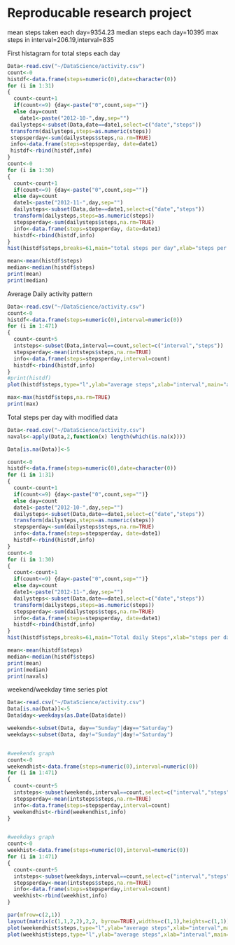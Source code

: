 Reproducable research project
========================================================

mean steps taken each day=9354.23
median steps each day=10395
max steps in interval=206.19,interval=835


First histagram for total steps each day

```r

Data<-read.csv("~/DataScience/activity.csv")
count<-0
histdf<-data.frame(steps=numeric(0),date=character(0))
for (i in 1:31)
{
  count<-count+1
  if(count<=9) {day<-paste("0",count,sep="")}
  else day=count
    date1<-paste("2012-10-",day,sep="")
 dailysteps<-subset(Data,date==date1,select=c("date","steps"))
 transform(dailysteps,steps=as.numeric(steps))
 stepsperday<-sum(dailysteps$steps,na.rm=TRUE)
 info<-data.frame(steps=stepsperday, date=date1)
 histdf<-rbind(histdf,info)               
}
count<-0
for (i in 1:30)
{
  count<-count+1
  if(count<=9) {day<-paste("0",count,sep="")}
  else day=count
  date1<-paste("2012-11-",day,sep="")
  dailysteps<-subset(Data,date==date1,select=c("date","steps"))
  transform(dailysteps,steps=as.numeric(steps))
  stepsperday<-sum(dailysteps$steps,na.rm=TRUE)
  info<-data.frame(steps=stepsperday, date=date1)
  histdf<-rbind(histdf,info)               
}
hist(histdf$steps,breaks=61,main="total steps per day",xlab="steps per day",ylab="frequency of days")

mean<-mean(histdf$steps)
median<-median(histdf$steps)
print(mean)
print(median)

```

Average Daily activity pattern

```r

Data<-read.csv("~/DataScience/activity.csv")
count<-0
histdf<-data.frame(steps=numeric(0),interval=numeric(0))
for (i in 1:471)
{
  count<-count+5
  intsteps<-subset(Data,interval==count,select=c("interval","steps"))
  stepsperday<-mean(intsteps$steps,na.rm=TRUE)
  info<-data.frame(steps=stepsperday,interval=count)
  histdf<-rbind(histdf,info)               
}
#print(histdf)
plot(histdf$steps,type="l",ylab="average steps",xlab="interval",main="average steps per interval")

max<-max(histdf$steps,na.rm=TRUE)
print(max)

```

Total steps per day with modified data

```r

Data<-read.csv("~/DataScience/activity.csv")
navals<-apply(Data,2,function(x) length(which(is.na(x))))

Data[is.na(Data)]<-5

count<-0
histdf<-data.frame(steps=numeric(0),date=character(0))
for (i in 1:31)
{
  count<-count+1
  if(count<=9) {day<-paste("0",count,sep="")}
  else day=count
  date1<-paste("2012-10-",day,sep="")
  dailysteps<-subset(Data,date==date1,select=c("date","steps"))
  transform(dailysteps,steps=as.numeric(steps))
  stepsperday<-sum(dailysteps$steps,na.rm=TRUE)
  info<-data.frame(steps=stepsperday, date=date1)
  histdf<-rbind(histdf,info)               
}
count<-0
for (i in 1:30)
{
  count<-count+1
  if(count<=9) {day<-paste("0",count,sep="")}
  else day=count
  date1<-paste("2012-11-",day,sep="")
  dailysteps<-subset(Data,date==date1,select=c("date","steps"))
  transform(dailysteps,steps=as.numeric(steps))
  stepsperday<-sum(dailysteps$steps,na.rm=TRUE)
  info<-data.frame(steps=stepsperday, date=date1)
  histdf<-rbind(histdf,info)               
}
hist(histdf$steps,breaks=61,main="Total daily Steps",xlab="steps per day", ylab="frequency of days")

mean<-mean(histdf$steps)
median<-median(histdf$steps)
print(mean)
print(median)
print(navals)

```

weekend/weekday time series plot

```r

Data<-read.csv("~/DataScience/activity.csv")
Data[is.na(Data)]<-5
Data$day<-weekdays(as.Date(Data$date))

weekends<-subset(Data, day=="Sunday"|day=="Saturday")
weekdays<-subset(Data, day!="Sunday"|day!="Saturday")


#weekends graph
count<-0
weekendhist<-data.frame(steps=numeric(0),interval=numeric(0))
for (i in 1:471)
{
  count<-count+5
  intsteps<-subset(weekends,interval==count,select=c("interval","steps"))
  stepsperday<-mean(intsteps$steps,na.rm=TRUE)
  info<-data.frame(steps=stepsperday,interval=count)
  weekendhist<-rbind(weekendhist,info)               
}


#weekdays graph
count<-0
weekhist<-data.frame(steps=numeric(0),interval=numeric(0))
for (i in 1:471)
{
  count<-count+5
  intsteps<-subset(weekdays,interval==count,select=c("interval","steps"))
  stepsperday<-mean(intsteps$steps,na.rm=TRUE)
  info<-data.frame(steps=stepsperday,interval=count)
  weekhist<-rbind(weekhist,info)               
}

par(mfrow=c(2,1))
layout(matrix(c(1,1,2,2),2,2, byrow=TRUE),widths=c(1,1),heights=c(1,1))
plot(weekendhist$steps,type="l",ylab="average steps",xlab="interval",main="weekends",col="blue")
plot(weekhist$steps,type="l",ylab="average steps",xlab="interval",main=" weekdays",col="blue")


```








